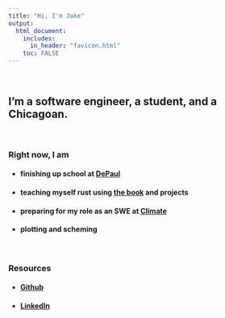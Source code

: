 ```yaml
---
title: "Hi, I'm Jake"
output: 
  html_document:
    includes:
      in_header: "favicon.html"
    toc: FALSE
---
```


<br>

I'm a software engineer, a student, and a Chicagoan.
---

<br>

### Right now, I am
- #### finishing up school at [DePaul](https://www.depaul.edu/Pages/default.aspx)
- #### teaching myself rust using [the book](https://doc.rust-lang.org/book/) and projects
- #### preparing for my role as an SWE at [Climate](https://climate.com/)
- #### plotting and scheming

<br>

### Resources
- #### [Github](https://github.com/jopieji)
- #### [LinkedIn](https://www.linkedin.com/in/jake-opie-992b19218/)
